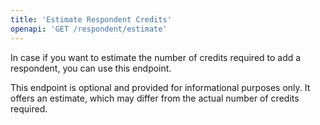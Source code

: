 ```yaml
---
title: 'Estimate Respondent Credits'
openapi: 'GET /respondent/estimate'
---
```


In case if you want to estimate the number of credits required to add a respondent, you can use this endpoint.

<Note>This endpoint is optional and provided for informational purposes only. It offers an estimate, which may differ from the actual number of credits required.</Note>
